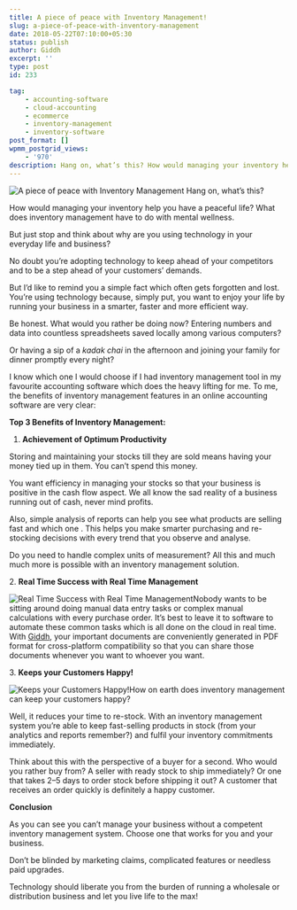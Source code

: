 ```yaml
---
title: A piece of peace with Inventory Management!
slug: a-piece-of-peace-with-inventory-management
date: 2018-05-22T07:10:00+05:30
status: publish
author: Giddh
excerpt: ''
type: post
id: 233

tag:
    - accounting-software
    - cloud-accounting
    - ecommerce
    - inventory-management
    - inventory-software
post_format: []
wpmm_postgrid_views:
    - '970'
description: Hang on, what’s this? How would managing your inventory help you have a peaceful life? What does inventory management have to do with mental wellness.
---
```

<img class="wp-block-image size-large" src = "https://miro.medium.com/max/690/1*L_BVx0f6pyzOl9mpBlZhSg.png" alt="A piece of peace with Inventory Management" />
Hang on, what’s this?

How would managing your inventory help you have a peaceful life? What does inventory management have to do with mental wellness.

But just stop and think about why are you using technology in your everyday life and business?

No doubt you’re adopting technology to keep ahead of your competitors and to be a step ahead of your customers’ demands.

But I’d like to remind you a simple fact which often gets forgotten and lost. You’re using technology because, simply put, you want to enjoy your life by running your business in a smarter, faster and more efficient way.

Be honest. What would you rather be doing now? Entering numbers and data into countless spreadsheets saved locally among various computers?

Or having a sip of a *kadak chai* in the afternoon and joining your family for dinner promptly every night?

I know which one I would choose if I had inventory management tool in my favourite accounting software which does the heavy lifting for me. To me, the benefits of inventory management features in an online accounting software are very clear:

**Top 3 Benefits of Inventory Management:**

1. **Achievement of Optimum Productivity**

Storing and maintaining your stocks till they are sold means having your money tied up in them. You can’t spend this money.

You want efficiency in managing your stocks so that your business is positive in the cash flow aspect. We all know the sad reality of a business running out of cash, never mind profits.

Also, simple analysis of reports can help you see what products are selling fast and which one . This helps you make smarter purchasing and re-stocking decisions with every trend that you observe and analyse.

Do you need to handle complex units of measurement? All this and much much more is possible with an inventory management solution.

2\. **Real Time Success with Real Time Management**

<img class="wp-block-image size-large" src = "https://miro.medium.com/max/480/1*8H4b8Hpk032Yw76KFaM9Nw.png" alt="Real Time Success with Real Time Management" />Nobody wants to be sitting around doing manual data entry tasks or complex manual calculations with every purchase order. It’s best to leave it to software to automate these common tasks which is all done on the cloud in real time. With [Giddh](https://giddh.com), your important documents are conveniently generated in PDF format for cross-platform compatibility so that you can share those documents whenever you want to whoever you want.

3\. **Keeps your Customers Happy!**

<img class="aligncenter size-large" src = "https://miro.medium.com/max/490/1*SC43Tt6Q9XarGKNSl1ZtgA.jpeg" alt="Keeps your Customers Happy!" />How on earth does inventory management can keep your customers happy?

Well, it reduces your time to re-stock. With an inventory management system you’re able to keep fast-selling products in stock (from your analytics and reports remember?) and fulfil your inventory commitments immediately.

Think about this with the perspective of a buyer for a second. Who would you rather buy from? A seller with ready stock to ship immediately? Or one that takes 2–5 days to order stock before shipping it out? A customer that receives an order quickly is definitely a happy customer.

**Conclusion**

As you can see you can’t manage your business without a competent inventory management system. Choose one that works for you and your business.

Don’t be blinded by marketing claims, complicated features or needless paid upgrades.

Technology should liberate you from the burden of running a wholesale or distribution business and let you live life to the max!